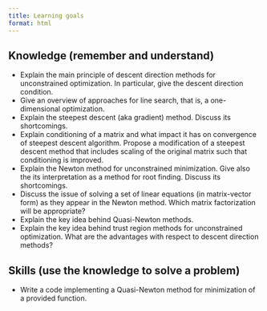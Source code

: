 ```yaml
---
title: Learning goals
format: html
---
```


## Knowledge (remember and understand)

- Explain the main principle of descent direction methods for unconstrained optimization. In particular, give the descent direction condition.
- Give an overview of approaches for line search, that is, a one-dimensional optimization.
- Explain the steepest descent (aka gradient) method. Discuss its shortcomings.
- Explain conditioning of a matrix and what impact it has on convergence of steepest descent algorithm. Propose a modification of a steepest descent method that includes scaling of the original matrix such that conditioning is improved.
- Explain the Newton method for unconstrained minimization. Give also the its interpretation as a method for root finding. Discuss its shortcomings.
- Discuss the issue of solving a set of linear equations (in matrix-vector form) as they appear in the Newton method. Which matrix factorization will be appropriate?
- Explain the key idea behind Quasi-Newton methods.
- Explain the key idea behind trust region methods for unconstrained optimization. What are the advantages with respect to descent direction methods?

## Skills (use the knowledge to solve a problem)

- Write a code implementing a Quasi-Newton method for minimization of a provided function.